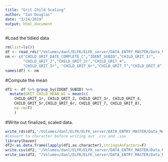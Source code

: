 ```yaml
---
title: "Grit Child Scaling"
author: "Ian Douglas"
date: "3/14/2019"
output: html_document
---
```

#Load the tidied data
```r
rm(list=ls())
df <- read_rds("/Volumes/danl/ELFK/ELFK_server/DATA_ENTRY_MASTER/Data_Merge/02 Tidied/QUALTRICS/Children/R/Grit_Child_tidy.Rds")
nm <- c("CHILD_GRIT_DATE_COMPLETE_C","IDENT_SUBID","CHILD_GRIT_1r",
        "CHILD_GRIT_2","CHILD_GRIT_3r","CHILD_GRIT_4",
        "CHILD_GRIT_5r", "CHILD_GRIT_6r","CHILD_GRIT_7","CHILD_GRIT_8")
names(df) <- nm
```

#Compute the mean
```r
df1 <- df %>% group_by(IDENT_SUBID) %>%
  mutate(GRIT_CHILD_MEAN_W1 = mean(c(
    CHILD_GRIT_1r, CHILD_GRIT_2, CHILD_GRIT_3r, CHILD_GRIT_4,
    CHILD_GRIT_5r,CHILD_GRIT_6r, CHILD_GRIT_7, CHILD_GRIT_8),
    na.rm=T)
    )
```

#Write out finalized, scaled data.
```r
write_rds(df1,"/Volumes/danl/ELFK/ELFK_server/DATA_ENTRY_MASTER/Data_Merge/03 Scored/R/Grit_Child.rds")
#Convert to character before writing out .csv and .sav
library(haven)
df2<-as.data.frame(lapply(df1,as.character),stringsAsFactors=F)
write.csv(df2, "/Volumes/danl/ELFK/ELFK_server/DATA_ENTRY_MASTER/Data_Merge/03 Scored/csv/Grit_Child_final.csv", row.names = FALSE)
write_sav(df2, "/Volumes/danl/ELFK/ELFK_server/DATA_ENTRY_MASTER/Data_Merge/03 Scored/SPSS/Grit_Child_final.sav")
```

